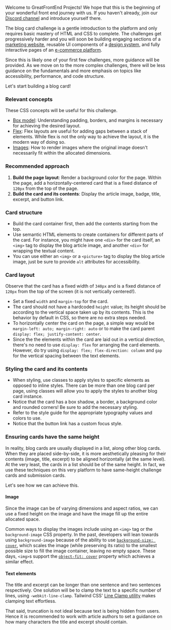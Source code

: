 Welcome to GreatFrontEnd Projects! We hope that this is the beginning of your wonderful front end journey with us. If you haven't already, join our [Discord channel](https://discord.gg/NDFx8f6P6B) and introduce yourself there.

The blog card challenge is a gentle introduction to the platform and only requires basic mastery of HTML and CSS to complete. The challenges get progressively harder and you will soon be building engaging sections of a [marketing website](/projects/tracks/marketing), reusable UI components of a [design system](/projects/tracks/design-system), and fully interactive pages of an [e-commerce platform](/projects/tracks/e-commerce).

Since this is likely one of your first few challenges, more guidance will be provided. As we move on to the more complex challenges, there will be less guidance on the fundamentals and more emphasis on topics like accessibility, performance, and code structure.

Let's start building a blog card!

### Relevant concepts

These CSS concepts will be useful for this challenge.

- [Box model](https://developer.mozilla.org/en-US/docs/Learn/CSS/Building_blocks/The_box_model): Understanding padding, borders, and margins is necessary for achieving the desired layout.
- [Flex](https://css-tricks.com/snippets/css/a-guide-to-flexbox/): Flex layouts are useful for adding gaps between a stack of elements. While flex is not the only way to achieve the layout, it is the modern way of doing so.
- [Images](https://developer.mozilla.org/en-US/docs/Learn/HTML/Multimedia_and_embedding/Images_in_HTML): How to render images where the original image doesn't necessarily fit within the allocated dimensions.

### Recommended approach

1. **Build the page layout**: Render a background color for the page. Within the page, add a horizontally-centered card that is a fixed distance of `120px` from the top of the page.
1. **Build the card and its contents**: Display the article image, badge, title, excerpt, and button link.

### Card structure

- Build the card container first, then add the contents starting from the top.
- Use semantic HTML elements to create containers for different parts of the card. For instance, you might have one `<div>` for the card itself, an `<img>` tag to display the blog article image, and another `<div>` for wrapping the textual content.
- You can use either an `<img>` or a `<picture>` tag to display the blog article image, just be sure to provide `alt` attributes for accessibility.

### Card layout

Observe that the card has a fixed width of `340px` and is a fixed distance of `120px` from the top of the screen (it is not vertically centered!).

- Set a fixed `width` and `margin-top` for the card.
- The card should not have a hardcoded `height` value; its height should be according to the vertical space taken up by its contents. This is the behavior by default in CSS, so there are no extra steps needed.
- To horizontally center the card on the page, a simple way would be `margin-left: auto; margin-right: auto` or to make the card parent `display: flex; justify-content: center`.
- Since the the elements within the card are laid out in a vertical direction, there's no need to use `display: flex` for arranging the card elements. However, do try using `display: flex; flex-direction: column` and `gap` for the vertical spacing between the text elements.

### Styling the card and its contents

- When styling, use classes to apply styles to specific elements as opposed to inline styles. There can be more than one blog card per page, using classes will allow you to apply the styles to another blog card instance.
- Notice that the card has a box shadow, a border, a background color and rounded corners! Be sure to add the necessary styling.
- Refer to the style guide for the appropriate typography values and colors to use.
- Notice that the button link has a custom focus style.

### Ensuring cards have the same height

In reality, blog cards are usually displayed in a list, along other blog cards. When they are placed side-by-side, it is more aesthetically pleasing for their contents (image, title, excerpt) to be aligned horizontally (at the same level). At the very least, the cards in a list should be of the same height. In fact, we use these techniques on this very platform to have same-height challenge cards and submission cards.

Let's see how we can achieve this.

#### Image

Since the image can be of varying dimensions and aspect ratios, we can use a fixed height on the image and have the image fill up the entire allocated space.

Common ways to display the images include using an `<img>` tag or the `background-image` CSS property. In the past, developers will lean towards using `background-image` because of the ability to use [`background-size: cover`](https://developer.mozilla.org/en-US/docs/Web/CSS/background-size), which scales the image (while preserving its ratio) to the smallest possible size to fill the image container, leaving no empty space. These days, `<img>`s support the [`object-fit: cover`](https://developer.mozilla.org/en-US/docs/Web/CSS/object-fit) property which achieves a similar effect.

#### Text elements

The title and excerpt can be longer than one sentence and two sentences respectively. One solution will be to clamp the text to a specific number of lines, using `-webkit-line-clamp`. Tailwind CSS' [Line Clamp utility](https://tailwindcss.com/docs/line-clamp) makes clamping text effortless.

That said, truncation is not ideal because text is being hidden from users. Hence it is recommended to work with article authors to set a guidance on how many characters the title and excerpt should contain.
